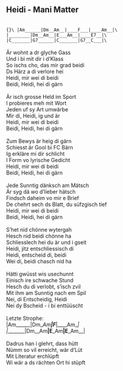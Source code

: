 ## Heidi - Mani Matter
\
```{}\
|Am______|Dm__Am__|____F___|____Am__|\
|________|Dm__Am__|E___Am__|____E7__|\
|C_______|G7______|C_______|G7__C___|\
```\
\
Är wohnt a dr glyche Gass\
Und i bi mit dir i d'Klass\
So ischs cho, das mir grad beidi\
Ds Härz a di verlore hei\
Heidi, mir wei di beidi\
Beidi, Heidi, hei di gärn\
\
Är isch grosse Held im Sport\
I probieres meh mit Wort\
Jeden uf sy Art umwärbe\
Mir di, Heidi, ig und är\
Heidi, mir wei di beidi\
Beidi, Heidi, hei di gärn\
\
Zum Bewys är heig di gärn\
Schiesst är Gool bi FC Bärn\
Ig erkläre mi dir schlicht\
I Form vo lyrische Gedicht\
Heidi, mir wei di beidi\
Beidi, Heidi, hei di gärn\
\
Jede Sunntig dänksch am Mätsch\
Är syg dä wo d'lieber hätsch\
Findsch daheim vo mir e Brief\
De chehrt sech ds Blatt, du süfzgisch tief\
Heidi, mir wei di beidi\
Beidi, Heidi, hei di gärn\
\
S'het nid chönne wytergah\
Hesch nid beidi chönne ha\
Schliesslech hei du är und i gseit\
Heidi, jitz entschliessisch di\
Heidi, entscheid di, beidi\
Wei di, beidi chasch nid ha\
\
Hätti gwüsst wis usechunnt\
Einisch ire schwache Stund\
Hesch du di verlobt, s'isch zvil\
Mit ihm am Sunntig nach em Spil\
Nei, di Entscheidig, Heidi\
Nei dy Bscheid - i bi enttüüscht\
\
Letzte Strophe:\
|Am______|Dm__Am__|____F___|____Am__|\
|________|Dm__Am__|E___Am__|E___Am__|\
\
Dadrus han i glehrt, dass hütt\
Nümm so vil erreicht, wär d'Lüt\
Mit Literatur erchlüpft\
Wi wär a ds rächten Ort hi stüpft\
\
